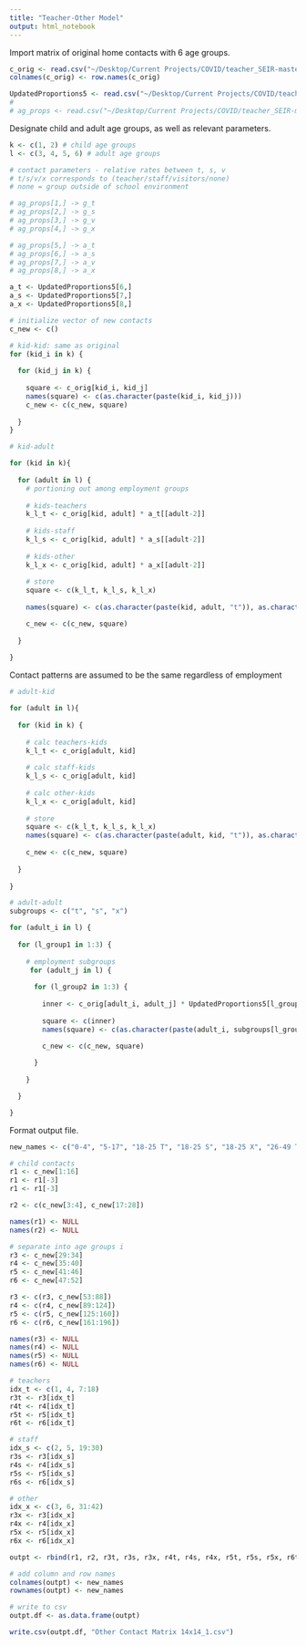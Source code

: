 ```yaml
---
title: "Teacher-Other Model"
output: html_notebook
---
```


Import matrix of original home contacts with 6 age groups.
```r
c_orig <- read.csv("~/Desktop/Current Projects/COVID/teacher_SEIR-master/Teacher Matrices R/other_orig.csv", row.names=1)
colnames(c_orig) <- row.names(c_orig)

UpdatedProportions5 <- read.csv("~/Desktop/Current Projects/COVID/teacher_SEIR-master/Teacher Matrices R/UpdatedProportions5.csv", stringsAsFactors=FALSE, row.names = 1)
# 
# ag_props <- read.csv("~/Desktop/Current Projects/COVID/teacher_SEIR-master/Teacher Matrices R/ag_props_updated.csv", row.names=1, header = FALSE)
```

Designate child and adult age groups, as well as relevant parameters.
```r
k <- c(1, 2) # child age groups
l <- c(3, 4, 5, 6) # adult age groups

# contact parameters - relative rates between t, s, v
# t/s/v/x corresponds to (teacher/staff/visitors/none)
# none = group outside of school environment

# ag_props[1,] -> g_t
# ag_props[2,] -> g_s
# ag_props[3,] -> g_v
# ag_props[4,] -> g_x

# ag_props[5,] -> a_t  
# ag_props[6,] -> a_s
# ag_props[7,] -> a_v
# ag_props[8,] -> a_x

a_t <- UpdatedProportions5[6,]
a_s <- UpdatedProportions5[7,]
a_x <- UpdatedProportions5[8,]

# initialize vector of new contacts
c_new <- c()

```

```r
# kid-kid: same as original
for (kid_i in k) {
  
  for (kid_j in k) {
    
    square <- c_orig[kid_i, kid_j]
    names(square) <- c(as.character(paste(kid_i, kid_j)))
    c_new <- c(c_new, square)
    
  }
}
```


```r
# kid-adult

for (kid in k){
  
  for (adult in l) {
    # portioning out among employment groups
    
    # kids-teachers
    k_l_t <- c_orig[kid, adult] * a_t[[adult-2]] 
    
    # kids-staff
    k_l_s <- c_orig[kid, adult] * a_s[[adult-2]]
    
    # kids-other
    k_l_x <- c_orig[kid, adult] * a_x[[adult-2]]
    
    # store
    square <- c(k_l_t, k_l_s, k_l_x)
    
    names(square) <- c(as.character(paste(kid, adult, "t")), as.character(paste(kid, adult, "s")), as.character(paste(kid, adult, "x"))) # as character k, l t/s/x 

    c_new <- c(c_new, square)
    
  }
  
}
```

Contact patterns are assumed to be the same regardless of employment
```r
# adult-kid

for (adult in l){
  
  for (kid in k) {
    
    # calc teachers-kids
    k_l_t <- c_orig[adult, kid] 
    
    # calc staff-kids
    k_l_s <- c_orig[adult, kid] 
    
    # calc other-kids
    k_l_x <- c_orig[adult, kid] 
    
    # store
    square <- c(k_l_t, k_l_s, k_l_x)
    names(square) <- c(as.character(paste(adult, kid, "t")), as.character(paste(adult, kid, "s")), as.character(paste(adult, kid, "x"))) # as character k, l t/s/x
  
    c_new <- c(c_new, square)
    
  }
  
}
```

```r
# adult-adult
subgroups <- c("t", "s", "x")

for (adult_i in l) {
  
  for (l_group1 in 1:3) {
    
    # employment subgroups 
     for (adult_j in l) {
      
      for (l_group2 in 1:3) {
        
        inner <- c_orig[adult_i, adult_j] * UpdatedProportions5[l_group2+5, adult_j-2] 
         
        square <- c(inner)
        names(square) <- c(as.character(paste(adult_i, subgroups[l_group1], adult_j, subgroups[l_group2])))

        c_new <- c(c_new, square)
        
      }
      
    }

  }

}
```

Format output file.
```r
new_names <- c("0-4", "5-17", "18-25 T", "18-25 S", "18-25 X", "26-49 T", "26-49 S", "26-49 X", "50-64 T", "50-64 S", "50-64 X", "65+ T", "65+ S", "65+ X")

# child contacts
r1 <- c_new[1:16]
r1 <- r1[-3]
r1 <- r1[-3]

r2 <- c(c_new[3:4], c_new[17:28])

names(r1) <- NULL
names(r2) <- NULL

# separate into age groups i
r3 <- c_new[29:34]
r4 <- c_new[35:40]
r5 <- c_new[41:46]
r6 <- c_new[47:52]

r3 <- c(r3, c_new[53:88])
r4 <- c(r4, c_new[89:124])
r5 <- c(r5, c_new[125:160])
r6 <- c(r6, c_new[161:196])

names(r3) <- NULL
names(r4) <- NULL
names(r5) <- NULL
names(r6) <- NULL

# teachers
idx_t <- c(1, 4, 7:18)
r3t <- r3[idx_t]
r4t <- r4[idx_t]
r5t <- r5[idx_t]
r6t <- r6[idx_t]

# staff
idx_s <- c(2, 5, 19:30)
r3s <- r3[idx_s]
r4s <- r4[idx_s]
r5s <- r5[idx_s]
r6s <- r6[idx_s]

# other
idx_x <- c(3, 6, 31:42)
r3x <- r3[idx_x]
r4x <- r4[idx_x]
r5x <- r5[idx_x]
r6x <- r6[idx_x]

outpt <- rbind(r1, r2, r3t, r3s, r3x, r4t, r4s, r4x, r5t, r5s, r5x, r6t, r6s, r6x)

# add column and row names
colnames(outpt) <- new_names
rownames(outpt) <- new_names

# write to csv
outpt.df <- as.data.frame(outpt)

write.csv(outpt.df, "Other Contact Matrix 14x14_1.csv")
```


